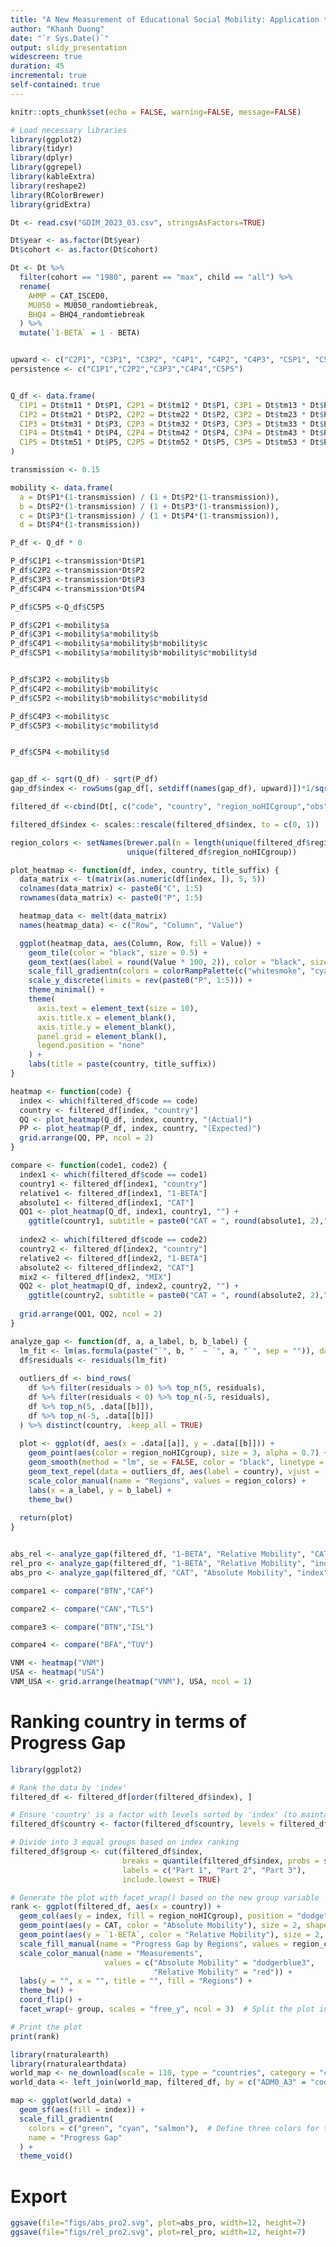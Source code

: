 ---
title: "A New Measurement of Educational Social Mobility: Application to a Global Dataset"
author: "Khanh Duong"
date: "`r Sys.Date()`"
output: slidy_presentation
widescreen: true
duration: 45
incremental: true
self-contained: true
---

```{r setup, include=FALSE}
knitr::opts_chunk$set(echo = FALSE, warning=FALSE, message=FALSE)

# Load necessary libraries
library(ggplot2)
library(tidyr)
library(dplyr)
library(ggrepel)
library(kableExtra)
library(reshape2)
library(RColorBrewer)
library(gridExtra)

```

```{r cleaning}

Dt <- read.csv("GDIM_2023_03.csv", stringsAsFactors=TRUE)

Dt$year <- as.factor(Dt$year)
Dt$cohort <- as.factor(Dt$cohort)

Dt <- Dt %>%
  filter(cohort == "1980", parent == "max", child == "all") %>%
  rename(
    AHMP = CAT_ISCED0,
    MU050 = MU050_randomtiebreak,
    BHQ4 = BHQ4_randomtiebreak
  ) %>%
  mutate(`1-BETA` = 1 - BETA)


upward <- c("C2P1", "C3P1", "C3P2", "C4P1", "C4P2", "C4P3", "C5P1", "C5P2", "C5P3", "C5P4")
persistence <- c("C1P1","C2P2","C3P3","C4P4","C5P5")


Q_df <- data.frame(
  C1P1 = Dt$tm11 * Dt$P1, C2P1 = Dt$tm12 * Dt$P1, C3P1 = Dt$tm13 * Dt$P1, C4P1 = Dt$tm14 * Dt$P1, C5P1 = Dt$tm15 * Dt$P1,
  C1P2 = Dt$tm21 * Dt$P2, C2P2 = Dt$tm22 * Dt$P2, C3P2 = Dt$tm23 * Dt$P2, C4P2 = Dt$tm24 * Dt$P2, C5P2 = Dt$tm25 * Dt$P2,
  C1P3 = Dt$tm31 * Dt$P3, C2P3 = Dt$tm32 * Dt$P3, C3P3 = Dt$tm33 * Dt$P3, C4P3 = Dt$tm34 * Dt$P3, C5P3 = Dt$tm35 * Dt$P3,
  C1P4 = Dt$tm41 * Dt$P4, C2P4 = Dt$tm42 * Dt$P4, C3P4 = Dt$tm43 * Dt$P4, C4P4 = Dt$tm44 * Dt$P4, C5P4 = Dt$tm45 * Dt$P4,
  C1P5 = Dt$tm51 * Dt$P5, C2P5 = Dt$tm52 * Dt$P5, C3P5 = Dt$tm53 * Dt$P5, C4P5 = Dt$tm54 * Dt$P5, C5P5 = Dt$tm55 * Dt$P5
)

transmission <- 0.15

mobility <- data.frame(
  a = Dt$P1*(1-transmission) / (1 + Dt$P2*(1-transmission)),
  b = Dt$P2*(1-transmission) / (1 + Dt$P3*(1-transmission)),
  c = Dt$P3*(1-transmission) / (1 + Dt$P4*(1-transmission)),
  d = Dt$P4*(1-transmission))

P_df <- Q_df * 0

P_df$C1P1 <-transmission*Dt$P1
P_df$C2P2 <-transmission*Dt$P2
P_df$C3P3 <-transmission*Dt$P3
P_df$C4P4 <-transmission*Dt$P4

P_df$C5P5 <-Q_df$C5P5

P_df$C2P1 <-mobility$a
P_df$C3P1 <-mobility$a*mobility$b
P_df$C4P1 <-mobility$a*mobility$b*mobility$c
P_df$C5P1 <-mobility$a*mobility$b*mobility$c*mobility$d


P_df$C3P2 <-mobility$b
P_df$C4P2 <-mobility$b*mobility$c
P_df$C5P2 <-mobility$b*mobility$c*mobility$d

P_df$C4P3 <-mobility$c
P_df$C5P3 <-mobility$c*mobility$d


P_df$C5P4 <-mobility$d



```

```{r}

gap_df <- sqrt(Q_df) - sqrt(P_df)
gap_df$index <- rowSums(gap_df[, setdiff(names(gap_df), upward)])*1/sqrt(2) - rowSums(gap_df[, upward])*1/sqrt(2)

filtered_df <-cbind(Dt[, c("code", "country", "region_noHICgroup","obs", "CAT", "1-BETA", "MIX" )],gap_df)

filtered_df$index <- scales::rescale(filtered_df$index, to = c(0, 1))

```

```{r function}

region_colors <- setNames(brewer.pal(n = length(unique(filtered_df$region_noHICgroup)), "Set2"), 
                          unique(filtered_df$region_noHICgroup))

plot_heatmap <- function(df, index, country, title_suffix) {
  data_matrix <- t(matrix(as.numeric(df[index, ]), 5, 5))  
  colnames(data_matrix) <- paste0("C", 1:5)
  rownames(data_matrix) <- paste0("P", 1:5)

  heatmap_data <- melt(data_matrix)
  names(heatmap_data) <- c("Row", "Column", "Value")

  ggplot(heatmap_data, aes(Column, Row, fill = Value)) +
    geom_tile(color = "black", size = 0.5) +
    geom_text(aes(label = round(Value * 100, 2)), color = "black", size = 3) +
    scale_fill_gradientn(colors = colorRampPalette(c("whitesmoke", "cyan", "lightgreen", "green", "yellow", "pink", "salmon"))(100)) +
    scale_y_discrete(limits = rev(paste0("P", 1:5))) +
    theme_minimal() +
    theme(
      axis.text = element_text(size = 10), 
      axis.title.x = element_blank(),
      axis.title.y = element_blank(),
      panel.grid = element_blank(), 
      legend.position = "none"
    ) +
    labs(title = paste(country, title_suffix))
}

heatmap <- function(code) {
  index <- which(filtered_df$code == code)
  country <- filtered_df[index, "country"]
  QQ <- plot_heatmap(Q_df, index, country, "(Actual)")
  PP <- plot_heatmap(P_df, index, country, "(Expected)")
  grid.arrange(QQ, PP, ncol = 2)
}

compare <- function(code1, code2) {
  index1 <- which(filtered_df$code == code1)
  country1 <- filtered_df[index1, "country"]
  relative1 <- filtered_df[index1, "1-BETA"]
  absolute1 <- filtered_df[index1, "CAT"]
  QQ1 <- plot_heatmap(Q_df, index1, country1, "") + 
    ggtitle(country1, subtitle = paste0("CAT = ", round(absolute1, 2),"; 1-BETA = ", round(relative1, 2)))
  
  index2 <- which(filtered_df$code == code2)
  country2 <- filtered_df[index2, "country"]
  relative2 <- filtered_df[index2, "1-BETA"]
  absolute2 <- filtered_df[index2, "CAT"]
  mix2 <- filtered_df[index2, "MIX"]
  QQ2 <- plot_heatmap(Q_df, index2, country2, "") + 
    ggtitle(country2, subtitle = paste0("CAT = ", round(absolute2, 2),"; 1-BETA = ", round(relative2, 2)))
  
  grid.arrange(QQ1, QQ2, ncol = 2)
}

analyze_gap <- function(df, a, a_label, b, b_label) {
  lm_fit <- lm(as.formula(paste("`", b, "` ~ `", a, "`", sep = "")), data = df)
  df$residuals <- residuals(lm_fit)
  
  outliers_df <- bind_rows(
    df %>% filter(residuals > 0) %>% top_n(5, residuals),
    df %>% filter(residuals < 0) %>% top_n(-5, residuals),
    df %>% top_n(5, .data[[b]]),
    df %>% top_n(-5, .data[[b]])
  ) %>% distinct(country, .keep_all = TRUE)
  
  plot <- ggplot(df, aes(x = .data[[a]], y = .data[[b]])) +
    geom_point(aes(color = region_noHICgroup), size = 3, alpha = 0.7) +
    geom_smooth(method = "lm", se = FALSE, color = "black", linetype = "dashed") +
    geom_text_repel(data = outliers_df, aes(label = country), vjust = -1, size = 4, color = "black") +
    scale_color_manual(name = "Regions", values = region_colors) +
    labs(x = a_label, y = b_label) +
    theme_bw()
  
  return(plot)
}



```

```{r fig.height=7, fig.width=12}
abs_rel <- analyze_gap(filtered_df, "1-BETA", "Relative Mobility", "CAT", "Absolute Mobility")
rel_pro <- analyze_gap(filtered_df, "1-BETA", "Relative Mobility", "index", "Progress Gap")
abs_pro <- analyze_gap(filtered_df, "CAT", "Absolute Mobility", "index", "Progress Gap")


```

```{r fig.height=4, fig.width=8}
compare1 <- compare("BTN","CAF") 
```



```{r fig.height=4, fig.width=8}
compare2 <- compare("CAN","TLS")
```


```{r fig.height=4, fig.width=8}
compare3 <- compare("BTN","ISL")
```

```{r fig.height=4, fig.width=8}
compare4 <- compare("BFA","TUV")
```

```{r fig.height=8, fig.width=8}
VNM <- heatmap("VNM")
USA <- heatmap("USA")
VNM_USA <- grid.arrange(heatmap("VNM"), USA, ncol = 1)

```

# Ranking country in terms of Progress Gap

```{r ranking, fig.height=10, fig.width=20}
library(ggplot2)

# Rank the data by 'index'
filtered_df <- filtered_df[order(filtered_df$index), ]

# Ensure 'country' is a factor with levels sorted by 'index' (to maintain order in the plot)
filtered_df$country <- factor(filtered_df$country, levels = filtered_df$country)

# Divide into 3 equal groups based on index ranking
filtered_df$group <- cut(filtered_df$index, 
                         breaks = quantile(filtered_df$index, probs = seq(0, 1, length.out = 4), na.rm = TRUE),
                         labels = c("Part 1", "Part 2", "Part 3"),
                         include.lowest = TRUE)

# Generate the plot with facet_wrap() based on the new group variable
rank <- ggplot(filtered_df, aes(x = country)) + 
  geom_col(aes(y = index, fill = region_noHICgroup), position = "dodge", alpha = 0.7, show.legend = TRUE) +
  geom_point(aes(y = CAT, color = "Absolute Mobility"), size = 2, shape = 15) +
  geom_point(aes(y = `1-BETA`, color = "Relative Mobility"), size = 2, shape = 16) +
  scale_fill_manual(name = "Progress Gap by Regions", values = region_colors) +
  scale_color_manual(name = "Measurements", 
                     values = c("Absolute Mobility" = "dodgerblue3", 
                                "Relative Mobility" = "red")) +
  labs(y = "", x = "", title = "", fill = "Regions") +
  theme_bw() + 
  coord_flip() +
  facet_wrap(~ group, scales = "free_y", ncol = 3)  # Split the plot into 3 parts

# Print the plot
print(rank)


```

```{r global_map, fig.height=5, fig.width=12}

library(rnaturalearth)
library(rnaturalearthdata)
world_map <- ne_download(scale = 110, type = "countries", category = "cultural")
world_data <- left_join(world_map, filtered_df, by = c("ADM0_A3" = "code"))

map <- ggplot(world_data) +
  geom_sf(aes(fill = index)) +
  scale_fill_gradientn(
    colors = c("green", "cyan", "salmon"),  # Define three colors for the gradient
    name = "Progress Gap"
  ) +
  theme_void()
```

# Export

```{r}
ggsave(file="figs/abs_pro2.svg", plot=abs_pro, width=12, height=7)
ggsave(file="figs/rel_pro2.svg", plot=rel_pro, width=12, height=7)
```
